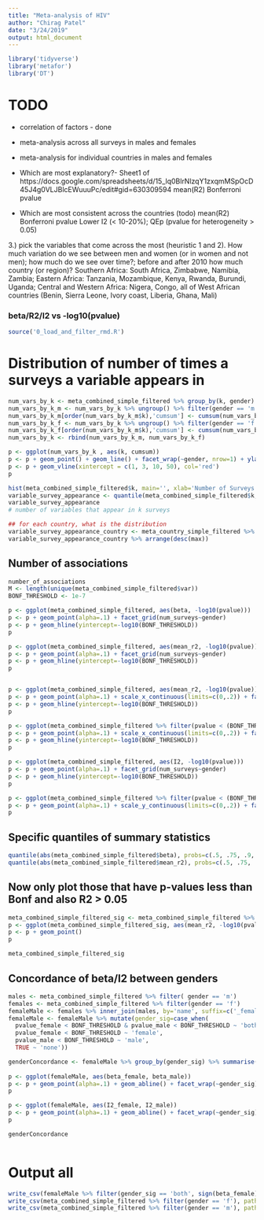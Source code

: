 ```yaml
---
title: "Meta-analysis of HIV"
author: "Chirag Patel"
date: "3/24/2019"
output: html_document
---
```



```r
library('tidyverse')
library('metafor')
library('DT')
```



# TODO
- correlation of factors - done

- meta-analysis across all surveys in males and females
- meta-analysis for individual countries in males and females

- Which are most explanatory?- Sheet1 of https://docs.google.com/spreadsheets/d/15_lq0BlrNlzqY1zxqmMSpOcD45J4g0VLJBlcEWuuuPc/edit#gid=630309594
mean(R2)
Bonferroni pvalue
- Which are most consistent across the countries (todo)
mean(R2)
Bonferroni pvalue 
Lower I2 (< 10-20%); QEp (pvalue for heterogeneity > 0.05)

3.) pick the variables that come across the most (heuristic 1 and 2). How much variation do we see
between men and women (or in women and not men);
how much do we see over time?; before and after 2010
how much  country (or region)? Southern Africa: South Africa, Zimbabwe, Namibia, Zambia; Eastern Africa: Tanzania, Mozambique, Kenya, Rwanda, Burundi, Uganda; Central and Western Africa: Nigera, Congo, all of West African countries (Benin, Sierra Leone, Ivory coast, Liberia, Ghana, Mali)


### beta/R2/I2 vs -log10(pvalue)
```r
source('0_load_and_filter_rmd.R')

```

# Distribution of number of times a surveys a variable appears in
```r
num_vars_by_k <- meta_combined_simple_filtered %>% group_by(k, gender) %>% summarize(num_variables=n())
num_vars_by_k_m <- num_vars_by_k %>% ungroup() %>% filter(gender == 'm')
num_vars_by_k_m[order(num_vars_by_k_m$k),'cumsum'] <- cumsum(num_vars_by_k_m[order(num_vars_by_k_m$k),'num_variables'] )
num_vars_by_k_f <- num_vars_by_k %>% ungroup() %>% filter(gender == 'f')
num_vars_by_k_f[order(num_vars_by_k_m$k),'cumsum'] <- cumsum(num_vars_by_k_m[order(num_vars_by_k_f$k),'num_variables'] )
num_vars_by_k <- rbind(num_vars_by_k_m, num_vars_by_k_f)

p <- ggplot(num_vars_by_k , aes(k, cumsum))
p <- p + geom_point() + geom_line() + facet_wrap(~gender, nrow=1) + ylab('Number of variables') + xlab('Number of surveys')
p <- p + geom_vline(xintercept = c(1, 3, 10, 50), col='red')
p

hist(meta_combined_simple_filtered$k, main='', xlab='Number of Surveys')
variable_survey_appearance <- quantile(meta_combined_simple_filtered$k, na.rm = T, probs=c(.5, .75, .8, .85, .9, 1))
variable_survey_appearance
# number of variables that appear in k surveys

## for each country, what is the distribution
variable_survey_appearance_country <- meta_country_simple_filtered %>% group_by(country) %>% summarize(max=max(k), q_median=quantile(k, probs=.5, na.rm=T), q_75=quantile(k, probs=.75, na.rm=T), q_85=quantile(k, probs=.85, na.rm=T), q_9=quantile(k, probs=.9, na.rm=T), q_100=quantile(k, probs=1, na.rm=T))
variable_survey_appearance_country %>% arrange(desc(max))

```

## Number of associations
```r
number_of_associations
M <- length(unique(meta_combined_simple_filtered$var))
BONF_THRESHOLD <- 1e-7
```

```r
p <- ggplot(meta_combined_simple_filtered, aes(beta, -log10(pvalue)))
p <- p + geom_point(alpha=.1) + facet_grid(num_surveys~gender)
p <- p + geom_hline(yintercept=-log10(BONF_THRESHOLD))
p

p <- ggplot(meta_combined_simple_filtered, aes(mean_r2, -log10(pvalue)))
p <- p + geom_point(alpha=.1) + facet_grid(num_surveys~gender)
p <- p + geom_hline(yintercept=-log10(BONF_THRESHOLD))
p


p <- ggplot(meta_combined_simple_filtered, aes(mean_r2, -log10(pvalue)))
p <- p + geom_point(alpha=.1) + scale_x_continuous(limits=c(0,.2)) + facet_grid(num_surveys~gender)
p <- p + geom_hline(yintercept=-log10(BONF_THRESHOLD))
p 

p <- ggplot(meta_combined_simple_filtered %>% filter(pvalue < (BONF_THRESHOLD)), aes(mean_r2, -log10(pvalue)))
p <- p + geom_point(alpha=.1) + scale_x_continuous(limits=c(0,.2)) + facet_grid(num_surveys~gender)
p <- p + geom_hline(yintercept=-log10(BONF_THRESHOLD))
p 

p <- ggplot(meta_combined_simple_filtered, aes(I2, -log10(pvalue)))
p <- p + geom_point(alpha=.1) + facet_grid(num_surveys~gender)
p <- p + geom_hline(yintercept=-log10(BONF_THRESHOLD))
p

p <- ggplot(meta_combined_simple_filtered %>% filter(pvalue < (BONF_THRESHOLD)), aes(beta, mean_r2))
p <- p + geom_point(alpha=.1) + scale_y_continuous(limits=c(0,.2)) + facet_grid(num_surveys~gender)
p
```

## Specific quantiles of summary statistics
```r
quantile(abs(meta_combined_simple_filtered$beta), probs=c(.5, .75, .9, .95), na.rm=T)
quantile(abs(meta_combined_simple_filtered$mean_r2), probs=c(.5, .75, .9, .95, .99), na.rm=T) ## top 95th percentle is .005
```

## Now only plot those that have p-values less than Bonf and also R2 > 0.05
```r
meta_combined_simple_filtered_sig <- meta_combined_simple_filtered %>% filter(!is.na(beta), mean_r2 >= 0.005, pvalue < BONF_THRESHOLD)
p <- ggplot(meta_combined_simple_filtered_sig, aes(mean_r2, -log10(pvalue)))
p <- p + geom_point()
p

meta_combined_simple_filtered_sig

```

## Concordance of beta/I2 between genders
```r
males <- meta_combined_simple_filtered %>% filter( gender == 'm')
females <- meta_combined_simple_filtered %>% filter(gender == 'f')
femaleMale <- females %>% inner_join(males, by='name', suffix=c('_female', '_male'))
femaleMale <- femaleMale %>% mutate(gender_sig=case_when(
  pvalue_female < BONF_THRESHOLD & pvalue_male < BONF_THRESHOLD ~ 'both', 
  pvalue_female < BONF_THRESHOLD ~ 'female', 
  pvalue_male < BONF_THRESHOLD ~ 'male', 
  TRUE ~ 'none'))

genderConcordance <- femaleMale %>% group_by(gender_sig) %>% summarise(correlation=cor(beta_female, beta_male, use = 'pairwise.complete.obs'))
                                    
p <- ggplot(femaleMale, aes(beta_female, beta_male))
p <- p + geom_point(alpha=.1) + geom_abline() + facet_wrap(~gender_sig)
p

p <- ggplot(femaleMale, aes(I2_female, I2_male))
p <- p + geom_point(alpha=.1) + geom_abline() + facet_wrap(~gender_sig)
p

genderConcordance



```

# Output all
```r
write_csv(femaleMale %>% filter(gender_sig == 'both', sign(beta_female) != sign(beta_male)) %>% select(name, var_lbl_female,lvl_lbl_female, beta_female, beta_male, pvalue_male, pvalue_female), path='./meta_data/meta_combined_simple_gender_opposite_sign.csv')
write_csv(meta_combined_simple_filtered %>% filter(gender == 'f'), path='./meta_data/meta_combined_female_simple.csv')
write_csv(meta_combined_simple_filtered %>% filter(gender == 'm'), path='./meta_data/meta_combined_male_simple.csv')
```
